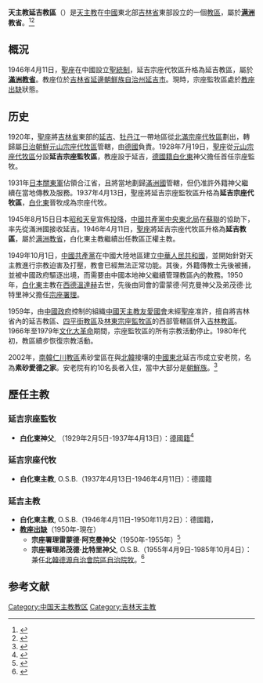 {{Infobox Roman Catholic diocese
|Roman Catholic Diocese of = 天主教延吉教区
|latin                     = Dioecesis Ienchivensis
|image                     = 
|caption                   = 
|location                  = [[中国|中国]][[吉林省|吉林省]][[延吉市|延吉市]]
|territory                 = [[延邊朝鮮族自治州|延邊朝鮮族自治州]]及附近地區
|population                = 
|parishes                  = 
|churches                  = 
|congregations             = 
|secular priests           = 
|rite                      = [[拉丁禮|拉丁禮]]
|patron                    = 
|province                  = '''[[天主教奉天總教區|满洲]]'''
|established               = {{unbulleted list|1928年7月19日 (成立[[宗座監牧區|宗座監牧區]])|1937年4月13日 (升格[[宗座代牧區|宗座代牧區]])|1946年4月11日 (升格[[教區|教區]])}}
|cathedral                 = 
|co-cathedral              =
|leadership                = 主教
|website                   = 
|pope                      = {{Incumbent pope}}
|metropolitan              = [[裴軍民|裴軍民]]主教
|ordinary                  = [[教座從缺|教座從缺]]
|coadjutor archbishop      =
|coadjutor bishop          =
|auxiliary                 =
|emeritus                  =
}}
'''天主教延吉教區'''（{{lang-la|Dioecesis Ienchivensis}}）是[[天主教|天主教]]在[[中國|中國]]東北部[[吉林省|吉林省]]東部設立的一個[[教區|教區]]，屬於'''[[天主教奉天總教區|满洲]]教省'''。<ref>{{Cite web |url=http://www.gcatholic.org/dioceses/diocese/yenk0.htm |title=Diocese of Yanji 延吉 |access-date=2022年3月15日 |archive-date=2014年2月4日 |archive-url=https://web.archive.org/web/20140204050126/http://www.gcatholic.org/dioceses/diocese/yenk0.htm |dead-url=no }}</ref><ref>{{Cite web |url=http://www.catholic-hierarchy.org/diocese/dyenk.html |title=Diocese of Yanji [Yenki] |access-date=2007年11月4日 |archive-date=2022年4月19日 |archive-url=https://web.archive.org/web/20220419101215/http://www.catholic-hierarchy.org/diocese/dyenk.html |dead-url=no }}</ref>

== 概況==
1946年4月11日，[[聖座|聖座]]在中國設立[[聖統制|聖統制]]，延吉宗座代牧區升格為延吉教區，屬於'''[[天主教奉天總教區|滿洲教省]]'''。教座位於[[吉林省|吉林省]][[延邊朝鮮族自治州|延邊朝鮮族自治州]][[延吉市|延吉市]]。現時，宗座監牧區處於[[教座出缺|教座出缺]]狀態。

== 历史 ==
1920年，[[聖座|聖座]]將[[吉林省|吉林省]]東部的[[延吉|延吉]]、[[牡丹江|牡丹江]]一帶地區從[[天主教吉林教區|北滿宗座代牧區]]劃出，轉歸屬[[朝鮮日治時期|日治朝鮮]][[天主教咸興教區|元山宗座代牧區]]管轄，由[[德國|德國]]{{link-en|本篤會聖奧提來會|Benedictine Congregation of Saint Ottilien}}負責。1928年7月19日，[[聖座|聖座]]從[[天主教咸興教區|元山宗座代牧區]]分設'''延吉宗座監牧區'''，教座設于延吉，[[德國人|德國籍]][[白化東|白化東]]神父擔任首任宗座監牧。

1931年[[大日本帝國|日本]][[關東軍|關東軍]]佔領合江省，且將當地劃歸[[滿洲國|滿洲國]]管轄，但仍准許外籍神父繼續在當地傳教及服務。1937年4月13日，聖座將延吉宗座監牧區升格為'''延吉宗座代牧區'''，[[白化東|白化東]]晉牧成為宗座代牧。

1945年8月15日日本[[昭和天皇|昭和天皇]]宣佈[[日本投降|投降]]，[[中國共產黨|中國共產黨]][[中共中央東北局|中央東北局]]在[[蘇聯|蘇聯]]的協助下，率先從滿洲國接收延吉。1946年4月11日，[[聖座|聖座]]將延吉宗座代牧區升格為'''延吉教區'''，屬於[[奉天總教區|满洲教省]]，白化東主教繼續出任教區正權主教。

1949年10月1日，[[中國共產黨|中國共產黨]]在中國大陸地區建立[[中華人民共和國|中華人民共和國]]，並開始針對天主教進行宗教迫害及打壓，教會已經無法正常功能。其後，外籍傳教士先後被捕，並被中國政府驅逐出境，而需要由中國本地神父繼續管理教區內的教務。1950年，[[白化東|白化東]]主教在[[西德|西德]][[溫達赫|溫達赫]]去世，先後由同會的雷蒙德·阿克曼神父及弟茂德·比特里神父擔任[[宗座署理|宗座署理]]。

1959年，由[[中國政府|中國政府]]控制的組織[[中國天主教愛國會|中國天主教友愛國會]]未經[[聖座|聖座]]准許，擅自將吉林省內的延吉教區、[[天主教四平街教區|四平街教區]]及[[天主教林東監牧區|林東宗座監牧區]]的西部管轄區併入[[天主教吉林教區|吉林教區]]。1966年至1979年[[文化大革命|文化大革命]]期間，宗座監牧區的所有宗教活動停止。1980年代初，教區續步恢復宗教活動。

2002年，[[南韓|南韓]][[天主教仁川教區|仁川教區]]素砂堂區在與[[北韓|北韓]]接壤的[[中國東北|中國東北]]延吉市成立安老院，名為'''素砂愛德之家'''。安老院有約10名長者入住，當中大部分是[[朝鮮族|朝鮮族]]。<ref>{{Cite journal |author=[[天主教香港教區|天主教香港教區]][[聖神修院|聖神研究中心]]|author2= |author3= |url= |title=2002年中國教會大事回顧 |journal=鼎 |year=2003年 |volume= |issue=夏季期 |pages=}}</ref>

==歷任主教==
===延吉宗座監牧===
*'''[[白化東|白化東]]神父''', {{link-en|本篤會聖奧提來會|Benedictine Congregation of Saint Ottilien|O.S.B.}}（1929年2月5日-1937年4月13日）：[[德國人|德國籍]]<ref>{{Cite web |url=http://www.catholic-hierarchy.org/bishop/bbreher.html |title=Bishop Theodor (Hermann) Breher, O.S.B. † |access-date=2021年9月8日 |archive-date=2022年4月19日 |archive-url=https://web.archive.org/web/20220419101215/http://www.catholic-hierarchy.org/bishop/bbreher.html |dead-url=no }}</ref>

===延吉宗座代牧===
*'''白化東主教''', O.S.B.（1937年4月13日-1946年4月11日）：德國籍

===延吉主教===
*'''白化東主教''', O.S.B.（1946年4月11日-1950年11月2日）：德國籍，
*'''[[教座出缺|教座出缺]]'''（1950年-現在）
**'''宗座署理雷蒙德·阿克曼神父'''（1950年-1955年）<ref>{{Cite web |url=http://www.catholic-hierarchy.org/bishop/backra.html |title=Father Raymund Alfons Ackermann, O.S.B. † |access-date=2019年12月26日 |archive-date=2022年4月19日 |archive-url=https://web.archive.org/web/20220419101215/http://www.catholic-hierarchy.org/bishop/backra.html |dead-url=no }}</ref>
**'''宗座署理弟茂德·比特里神父''', O.S.B.（1955年4月9日-1985年10月4日）：兼任[[北韓|北韓]][[天主教德源自治會院區|德源自治會院區自治院牧]]。<ref>{{Cite web |url=http://www.catholic-hierarchy.org/bishop/bbitterli.html |title=Father Timotheus (Franz Xaver) Bitterli, O.S.B. † |access-date=2021年9月8日 |archive-date=2022年4月19日 |archive-url=https://web.archive.org/web/20220419101215/http://www.catholic-hierarchy.org/bishop/bbitterli.html |dead-url=no }}</ref>

==参考文献==
{{reflist}}

{{中国天主教教区}}

[[Category:中国天主教教区|Category:中国天主教教区]]
[[Category:吉林天主教|Category:吉林天主教]]